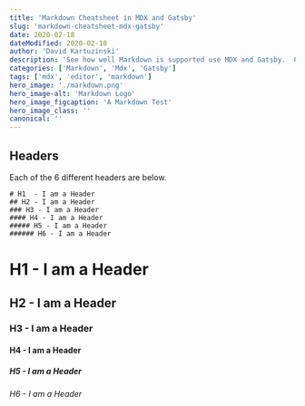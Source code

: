 ```yaml
---
title: 'Markdown Cheatsheet in MDX and Gatsby'
slug: 'markdown-cheatsheet-mdx-gatsby'
date: 2020-02-18
dateModified: 2020-02-18
author: 'David Kartuzinski'
description: 'See how well Markdown is supported use MDX and Gatsby.  Compared to the Markdown Cheatsheet.'
categories: ['Markdown', 'Mdx', 'Gatsby']
tags: ['mdx', 'editor', 'markdown']
hero_image: './markdown.png'
hero_image-alt: 'Markdown Logo'
hero_image_figcaption: 'A Markdown Test'
hero_image_class: ''
canonical: ''
---
```


## Headers

Each of the 6 different headers are below.

```
# H1  - I am a Header
## H2 - I am a Header
### H3 - I am a Header
#### H4 - I am a Header
##### H5 - I am a Header
###### H6 - I am a Header
```

# H1 - I am a Header

## H2 - I am a Header

### H3 - I am a Header

#### H4 - I am a Header

##### H5 - I am a Header

###### H6 - I am a Header
